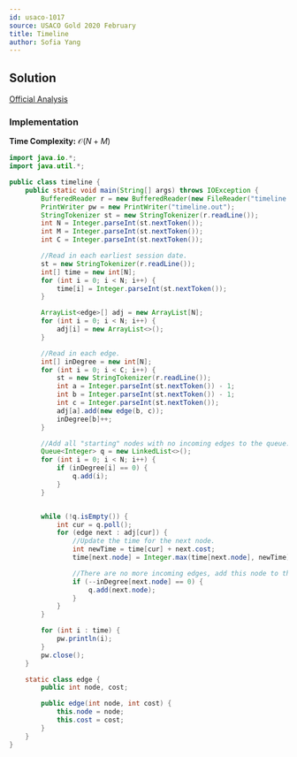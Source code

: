---
id: usaco-1017
source: USACO Gold 2020 February
title: Timeline
author: Sofia Yang
---

## Solution

[Official Analysis](http://www.usaco.org/current/data/sol_timeline_gold_feb20.html)

### Implementation

**Time Complexity:** $\mathcal{O}(N+M)$

<LanguageSection>

<JavaSection>

```java
import java.io.*;
import java.util.*;

public class timeline {
	public static void main(String[] args) throws IOException {
		BufferedReader r = new BufferedReader(new FileReader("timeline.in"));
		PrintWriter pw = new PrintWriter("timeline.out");
		StringTokenizer st = new StringTokenizer(r.readLine());
		int N = Integer.parseInt(st.nextToken());
		int M = Integer.parseInt(st.nextToken());
		int C = Integer.parseInt(st.nextToken());

		//Read in each earliest session date.
		st = new StringTokenizer(r.readLine());
		int[] time = new int[N];
		for (int i = 0; i < N; i++) {
			time[i] = Integer.parseInt(st.nextToken());
		}

		ArrayList<edge>[] adj = new ArrayList[N];
		for (int i = 0; i < N; i++) {
			adj[i] = new ArrayList<>();
		}

		//Read in each edge.
		int[] inDegree = new int[N];
		for (int i = 0; i < C; i++) {
			st = new StringTokenizer(r.readLine());
			int a = Integer.parseInt(st.nextToken()) - 1;
			int b = Integer.parseInt(st.nextToken()) - 1;
			int c = Integer.parseInt(st.nextToken());
			adj[a].add(new edge(b, c));
			inDegree[b]++;
		}

		//Add all "starting" nodes with no incoming edges to the queue.
		Queue<Integer> q = new LinkedList<>();
		for (int i = 0; i < N; i++) {
			if (inDegree[i] == 0) {
				q.add(i);
			}
		}


		while (!q.isEmpty()) {
			int cur = q.poll();
			for (edge next : adj[cur]) {
				//Update the time for the next node.
				int newTime = time[cur] + next.cost;
				time[next.node] = Integer.max(time[next.node], newTime);

				//There are no more incoming edges, add this node to the queue.
				if (--inDegree[next.node] == 0) {
					q.add(next.node);
				}
			}
		}

		for (int i : time) {
			pw.println(i);
		}
		pw.close();
	}

	static class edge {
		public int node, cost;

		public edge(int node, int cost) {
			this.node = node;
			this.cost = cost;
		}
	}
}
```

</JavaSection>

</LanguageSection>

